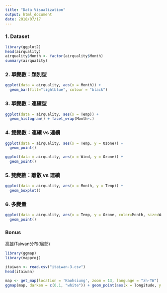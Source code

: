 ```yaml
---
title: "Data Visualization"
output: html_document
date: 2018/07/17
---
```


### __1. Dataset__
```r
library(ggplot2)
head(airquality)
airquality$Month <- factor(airquality$Month)
summary(airquality)
```

### __2. 單變數：類別型__
```r
ggplot(data = airquality, aes(x = Month)) +
  geom_bar(fill="lightblue", colour = "black")
```


### __3. 單變數：連續型__
```r
ggplot(data = airquality, aes(x = Temp)) +
  geom_histogram() + facet_wrap(Month~.)
```


### __4. 雙變數：連續 vs 連續__
```r
ggplot(data = airquality, aes(x = Temp, y = Ozone)) +
  geom_point()

ggplot(data = airquality, aes(x = Wind, y = Ozone)) +
  geom_point()
```


### __5. 雙變數：離散 vs 連續__
```r
ggplot(data = airquality, aes(x = Month, y = Temp)) +
  geom_boxplot()
```


### __6. 多變量__
```r
ggplot(data = airquality, aes(x = Temp, y = Ozone, color=Month, size=Wind)) +
  geom_point()
```


### __Bonus__ 

高雄iTaiwan分布(局部)
```r
library(ggmap)
library(mapproj)

itaiwan <- read.csv("itaiwan-3.csv")
head(itaiwan)

map <- get_map(location = 'Kaohsiung', zoom = 13, language = "zh-TW")
ggmap(map, darken = c(0.1, "white")) + geom_point(aes(x = longitude, y = latitude), data = itaiwan) + ggtitle("高雄市iTaiwan分布圖(局部)") + theme(plot.title = element_text(hjust = 0.5))
```








